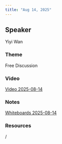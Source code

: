 ```yaml
---
title: "Aug 14, 2025"
---
```


## Speaker
Yiyi Wan

### Theme
Free Discussion

### Video
[Video 2025-08-14](https://drive.google.com/file/d/1XuKIBaA9qww3JaamNY4awyk-zzuto2GQ/view?usp=sharing)

### Notes
[Whiteboards 2025-08-14](https://drive.google.com/file/d/1M2KNKj8z2XGys9gTLfawG6DszVbArCcZ/view?usp=sharing)

### Resources
/